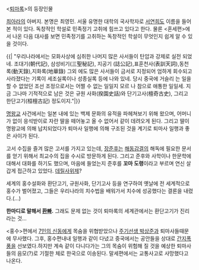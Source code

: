 <[[퇴마록]]>의 등장인물

[[최아라]]의 아버지. 본명은 최영민. 서울 유명한 대학의 국사학자로 [[서연희]]도 이름을 들어본 적이 있다. 독창적인 학설로 민족정기 고취에 힘쓰고 있다고 한다. 물론 <혼세편>에서 나온 다음 대사를 보면 민족정기를 고취하는 독창적인 학설이 무엇인지 쉽게 알 수 있을 것이다.

{{| "우리나라에서는 모화사상에 심취한  나머지 많은 사서들이 탄압과 
강제로 실전 되었네.  조대기(朝代記), 삼성비기(三聖秘記), 지공기
(誌公記),표훈천사(表訓天詞),동천록(動天錄),지화록(地華錄)  그외
에도 많은  사서들이 금서로 지정되어  엄하게 회수되고 사라졌다는 
기록이 세조실록이나 성종실록 등에 나와 있네. 당시 중국에 거슬리
는 일을 할 수 없었던 조선 조정으로서는 어쩔 수 없는 일일지 모르
나 참으로 애통한 일일세.  지금 그나마 기적적으로 남은 것은 규원
사화(揆園史話)와 단기고사(檀奇古史),  그리고 한단고기(桓檀古記) 
정도이지."|}}

[[명왕교]] 사건에서는 일본 내에 있는 백제 문화의 유적을 파헤쳐보기 위해 왔으며, 어머니가 없이 응석받이로 자란 딸을 떼어놓고 올 수 없어서 같이 데려오게 된다. 그리고 딸이 명왕교에 의해 납치되었다가 퇴마사 일행에 의해 구조된 것을 계기로 퇴마사 일행과 좋은 사이가 된다.

고서 수집을 즐겨 많은 고서를 가지고 있는데, [[장준후]]는 [[해동감결]]의 해독에 필요한 문서를 얻기 위해서 최교수의 집을 수시로 방문하게 된다. 그리고 준후와 사학이나 한문학에 대해서 대화를 하기도 했으며, 마음에 들었는지 준후를 '''꼬마 도령'''이라고 부르며 연신 살갑게 접근하고 있었다. [[데릴사위]]제?

세계의 홍수설화와 환단고기, 규원사화, 단기고사 등을 연구하여 옛날에 전 세계적으로 홍수가 벌어졌고, 그들은 우리나라의 치수법을 배워가서 치수에 성공했다는 결론을 내렸다.(…)

'''한마디로 말해서 [[환빠]].'''
그래도 문제 없는 것이 퇴마록의 세계관에서는 환단고기가 진리라는 것...


<홍수>편에서 [[7인의 신동]]에게 목숨을 위협받았으나 [[주기선생 박상준]]과 퇴마사들때문에 무사했다. 그후, 홍수편내내 일행과 같이 다녔고 중국에서는 공안들을 상대로 [[간지폭풍]]을 선보였다.하지만 계속 같이 다니다가는 그의 목숨이 위험해 질 것을 예상한 퇴마사들의 음모(?)로 기절한 체로 한국으로 이송된다. 말세편에서는 교통사고로 사망했다고 나온다.

